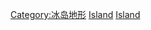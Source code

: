 {{Commonscat|Waterfalls in Iceland}}

[[Category:冰岛地形|Category:冰岛地形]]
[[Category:欧洲瀑布|Island]]
[[Category:各国瀑布|Island]]